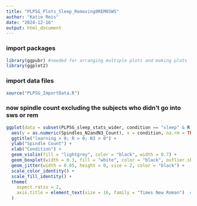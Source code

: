 ```yaml
---
title: "PLPSG_Plots_Sleep_Removing0REM0SWS"
author: "Katie Reis"
date: "2024-12-16"
output: html_document
---
```


### import packages
```r
library(ggpubr) #needed for arranging multiple plots and making plots 
library(ggplot2)
```

### import data files
```r
source("PLPSG_ImportData.R")
```


### now spindle count excluding the subjects who didn't go into sws or rem 
```r
ggplot(data = subset(PLPSG_sleep_stats_wider, condition == "sleep" & R > 0 & N3 > 0)) + 
  aes(y = as.numeric(Spindles_N2andN3_Count), x = condition, na.rm = TRUE) + 
  ggtitle("learning > 0; R > 0; N3 > 0") +
  ylab("Spindle Count") + 
  xlab("Condition") +
  geom_violin(fill = "lightgrey", color = "black", width = 0.7) + 
  geom_boxplot(width = 0.3, fill = "white", color = "black", outlier.shape = NA) + 
  geom_jitter(width = 0.05, height = 0, size = 2, color = "black") + 
  scale_color_identity() + 
  scale_fill_identity() + 
  theme(
    aspect.ratio = 2,
    axis.title = element_text(size = 16, family = "Times New Roman")  # Set font size and family
  )



```